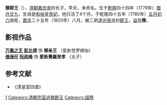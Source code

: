 '''穆郡王'''（{{bd|1780年|2月4日|1780年|6月8日|catIdx=A,爱}}），[[清朝|清朝]][[嘉庆帝|嘉庆帝]]的长子，早夭，未命名。生于[[乾隆|乾隆]]四十四年（1779年）[[腊月廿九|腊月廿九]]，生母是[[和裕皇贵妃|和裕皇贵妃]]。他只活了4个月，于乾隆四十五年（1780年）[[五月初六|五月初六]]病死，[[嘉庆|嘉庆]]二十五年（1820年）八月，被二弟[[道光帝|道光帝]]追封[[郡王|郡王]]，[[谥号|谥号]]'''穆'''。

==影视作品==
'''[[万凰之王|万凰之王]]''' '''[[彭比得|彭比得]]''' 饰 '''穆亲王''' （爱新觉罗绵怡）
<br>
'''[[張保仔_(2015年電視劇)|張保仔]]''' '''[[阮政峰|阮政峰]]''' 饰 '''愛新覺羅旻孝''' （太子）

==参考文献==
*《清皇室四谱》
{{清仁宗皇室}}
[[Category:清仁宗皇子|1]]
[[Category:清朝宗室追赠郡王|Category:清朝宗室追赠郡王]]
[[Category:諡穆|Category:諡穆]]